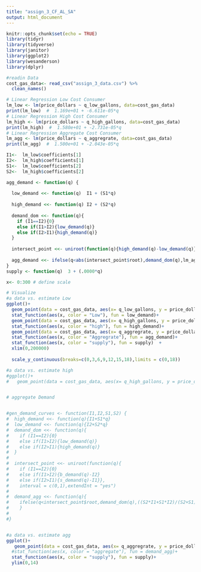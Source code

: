 ```yaml
---
title: "assign_3_CF_AL_SA"
output: html_document
---
```



```r
knitr::opts_chunk$set(echo = TRUE)
library(tidyr)
library(tidyverse)
library(janitor)
library(ggplot2)
library(wesanderson)
library(dplyr)
```

```r
#readin Data
cost_gas_data<- read_csv("assign_3_data.csv") %>% 
  clean_names()
```

```r
# Linear Regression Low Cost Consumer 
lm_low <- lm(price_dollars ~ q_low_gallons, data=cost_gas_data) 
print(lm_low)  #  1.169e+01 + -6.611e-05*q
# Linear Regression High Cost Consumer
lm_high <- lm(price_dollars ~ q_high_gallons, data=cost_gas_data) 
print(lm_high)  #  1.580e+01 + -2.731e-05*q
# Linear Regression Aggregate Cost Consumer
lm_agg <- lm(price_dollars ~ q_aggregrate, data=cost_gas_data) 
print(lm_agg)  #  1.500e+01 + -2.043e-05*q

```


```r
I1<-  lm_low$coefficients[1] 
I2<-  lm_high$coefficients[1]
S1<-  lm_low$coefficients[2]
S2<-  lm_high$coefficients[2]

agg_demand <- function(q) {
  
  low_demand <<- function(q)  I1 + (S1*q)
  
  high_demand <<- function(q) I2 + (S2*q)
  
  demand_dom <<- function(q){
    if (I1==I2){0}
    else if(I1>I2){low_demand(q)}
    else if(I2>I1){high_demand(q)}
  }
  
  intersect_point <<- uniroot(function(q){high_demand(q)-low_demand(q)},interval = c(0,1),extendInt = "yes")
  
  agg_demand <<- ifelse(q<abs(intersect_point$root),demand_dom(q),lm_agg$coefficients[1] + (lm_agg$coefficients[2]*q))
}
supply <- function(q)  3 + (.0000*q)

x<- 0:300 # define scale

```

```r

# Visualize 
#a data vs. estimate Low
ggplot()+
  geom_point(data = cost_gas_data, aes(x= q_low_gallons, y = price_dollars))+
  stat_function(aes(x, color = "Low"), fun = low_demand)+ 
  geom_point(data = cost_gas_data, aes(x= q_high_gallons, y = price_dollars))+
  stat_function(aes(x, color = "high"), fun = high_demand)+
  geom_point(data = cost_gas_data, aes(x= q_aggregrate, y = price_dollars))+
  stat_function(aes(x, color = "Aggregrate"), fun = agg_demand)+
  stat_function(aes(x, color = "supply"), fun = supply)  +
  xlim(0,200000)
  
  scale_y_continuous(breaks=c(0,3,6,9,12,15,18),limits = c(0,18))

#a data vs. estimate high
#ggplot()+
#   geom_point(data = cost_gas_data, aes(x= q_high_gallons, y = price_dollars))+



```
```r
# aggregate Demand


#gen_demand_curves <- function(I1,I2,S1,S2) {
#  high_demand <<- function(q){I1+S1*q}
#  low_demand <<- function(q){I2+S2*q}
#  demand_dom <<- function(q){
#    if (I1==I2){0}
#    else if(I1>I2){low_demand(q)}
#    else if(I2>I1){high_demand(q)}
#  }
# 
#  intersect_point <<- uniroot(function(q){
#    if (I1==I2){0}
#    else if(I1>I2){b_demand(q)-I2}
#    else if(I2>I1){s_demand(q)-I1}},
#    interval = c(0,1),extendInt = "yes")
# 
#  demand_agg <<- function(q){
#    ifelse(q<intersect_point$root,demand_dom(q),((S2*I1+S1*I2)/(S2+S1))+((S1*S2)/(S1+S2))*q)
#    }
# 
#}


#a data vs. estimate agg
ggplot()+
   geom_point(data = cost_gas_data, aes(x= q_aggregrate, y = price_dollars))+
  #stat_function(aes(x, color = "aggregate"), fun = demand_agg)+
  stat_function(aes(x, color = "supply"), fun = supply)+
  ylim(0,14)
  
```

